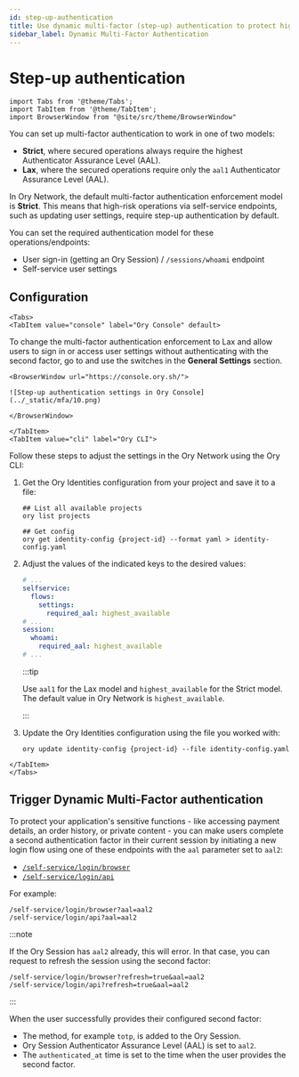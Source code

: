 ```yaml
---
id: step-up-authentication
title: Use dynamic multi-factor (step-up) authentication to protect high-risk operations
sidebar_label: Dynamic Multi-Factor Authentication
---
```


# Step-up authentication

```mdx-code-block
import Tabs from '@theme/Tabs';
import TabItem from '@theme/TabItem';
import BrowserWindow from "@site/src/theme/BrowserWindow"
```

You can set up multi-factor authentication to work in one of two models:

- **Strict**, where secured operations always require the highest Authenticator Assurance Level (AAL).
- **Lax**, where the secured operations require only the `aal1` Authenticator Assurance Level (AAL).

In Ory Network, the default multi-factor authentication enforcement model is **Strict**. This means that high-risk operations via
self-service endpoints, such as updating user settings, require step-up authentication by default.

You can set the required authentication model for these operations/endpoints:

- User sign-in (getting an Ory Session) / `/sessions/whoami` endpoint
- Self-service user settings

## Configuration

```mdx-code-block
<Tabs>
<TabItem value="console" label="Ory Console" default>
```

To change the multi-factor authentication enforcement to Lax and allow users to sign in or access user settings without
authenticating with the second factor, go to <ConsoleLink route="project.mfa" /> and use the switches in the **General Settings**
section.

```mdx-code-block
<BrowserWindow url="https://console.ory.sh/">

![Step-up authentication settings in Ory Console](../_static/mfa/10.png)

</BrowserWindow>
```

```mdx-code-block
</TabItem>
<TabItem value="cli" label="Ory CLI">
```

Follow these steps to adjust the settings in the Ory Network using the Ory CLI:

1. Get the Ory Identities configuration from your project and save it to a file:

   ```shell
   ## List all available projects
   ory list projects

   ## Get config
   ory get identity-config {project-id} --format yaml > identity-config.yaml
   ```

2. Adjust the values of the indicated keys to the desired values:

   ```yaml title="identity-config.yaml"
   # ...
   selfservice:
     flows:
       settings:
         required_aal: highest_available
   # ...
   session:
     whoami:
       required_aal: highest_available
   # ...
   ```

   :::tip

   Use `aal1` for the Lax model and `highest_available` for the Strict model. The default value in Ory Network is
   `highest_available`.

   :::

3. Update the Ory Identities configuration using the file you worked with:

   ```shell
   ory update identity-config {project-id} --file identity-config.yaml
   ```

```mdx-code-block
</TabItem>
</Tabs>
```

## Trigger Dynamic Multi-Factor authentication

To protect your application's sensitive functions - like accessing payment details, an order history, or private content - you can
make users complete a second authentication factor in their current session by initiating a new login flow using one of these
endpoints with the `aal` parameter set to `aal2`:

- [`/self-service/login/browser`](../../reference/api.mdx#operation/initializeSelfServiceLoginFlowForBrowsers)
- [`/self-service/login/api`](../../reference/api.mdx#operation/initializeSelfServiceLoginFlowWithoutBrowser)

For example:

```shell
/self-service/login/browser?aal=aal2
/self-service/login/api?aal=aal2
```

:::note

If the Ory Session has `aal2` already, this will error. In that case, you can request to refresh the session using the second
factor:

```shell
/self-service/login/browser?refresh=true&aal=aal2
/self-service/login/api?refresh=true&aal=aal2
```

:::

When the user successfully provides their configured second factor:

- The method, for example `totp`, is added to the Ory Session.
- Ory Session Authenticator Assurance Level (AAL) is set to `aal2`.
- The `authenticated_at` time is set to the time when the user provides the second factor.

